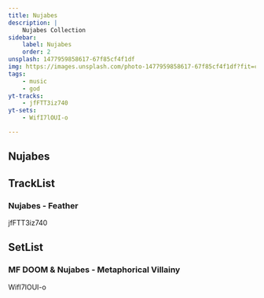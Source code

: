```yaml
---
title: Nujabes
description: |
    Nujabes Collection
sidebar:
    label: Nujabes
    order: 2
unsplash: 1477959858617-67f85cf4f1df
img: https://images.unsplash.com/photo-1477959858617-67f85cf4f1df?fit=crop&w=1400&h=700&q=75
tags:
    - music
    - god
yt-tracks:
    - jfFTT3iz740
yt-sets:
    - WifI7lOUI-o

---
```


## Nujabes

## TrackList

### Nujabes - Feather
jfFTT3iz740

## SetList

### MF DOOM & Nujabes - Metaphorical Villainy
WifI7lOUI-o